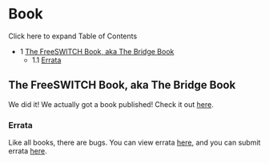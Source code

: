 
# Book 

 

Click here to expand Table of Contents

* 1 [The FreeSWITCH Book, aka The Bridge Book](#the-freeswitch-book-aka-the-bridge-book)  
   * 1.1 [Errata](#errata)

## The FreeSWITCH Book, aka The Bridge Book

We did it! We actually got a book published! Check it out [here](https://www.packtpub.com/freeswitch-1-0-6-build-robust-high-performance-telephony-systems/book).

### Errata

Like all books, there are bugs. You can view errata [here](https://www.packtpub.com/support), and you can submit errata [here](https://www.packtpub.com/submit-errata).


